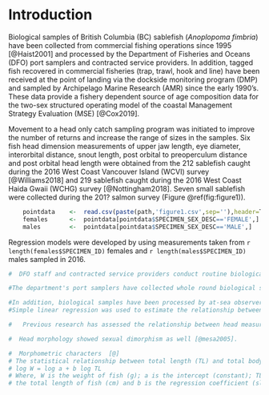 # Introduction

  Biological samples of British Columbia (BC) sablefish (*Anoplopoma fimbria*) have been collected from commercial fishing operations since 1995 [@Haist2001] and processed by the Department of Fisheries and Oceans (DFO) port samplers and contracted service providers. In addition, tagged fish recovered in commercial fisheries (trap, trawl, hook and line) have been received at the point of landing via the dockside monitoring program (DMP) and sampled by Archipelago Marine Research (AMR) since the early 1990's.   These data provide a fishery dependent source of age composition data for the two-sex structured operating model of the coastal Management Strategy Evaluation (MSE) [@Cox2019].

Movement to a head only catch sampling program was initiated to improve the number of returns and increase the range of sizes in the samples.  Six fish head dimension measurements of upper jaw length, eye diameter, interorbital distance, snout length, post orbital to preoperculum distance and post orbital head length were obtained from the 212 sablefish caught during the 2016 West Coast Vancouver Island (WCVI) survey [@Williams2018] and 219 sablefish caught during the 2016 West Coast Haida Gwaii (WCHG) survey [@Nottingham2018].  Seven small sablefish were collected during the 201? salmon survey  (Figure \@ref(fig:figure1)).  

```r

    pointdata    <-  read.csv(paste(path,'figure1.csv',sep=''),header=T)  # read from csv
    females      <-  pointdata[pointdata$SPECIMEN_SEX_DESC=='FEMALE',]
    males        <-  pointdata[pointdata$SPECIMEN_SEX_DESC=='MALE',]

```

Regression models were developed by using measurements taken from `r length(females$SPECIMEN_ID)` females and `r length(males$SPECIMEN_ID)` males sampled in 2016.  

```r

#  DFO staff and contracted service providers conduct routine biological sampling of sablefish in support of the two-sex structured operating model of the coastal Management Strategy Evaluation (MSE) # #[@Cox2019].  

#The department's port samplers have collected whole round biological samples at the time of landing as part of the voluntary commercial trap catch sampling program since 1995 [Haist2001].  The at-sea #observer program (ASOP) also collected biological data from the partial at-sea observer coverage (10% of sea days) on commercial trips from 2001 through to 2005 [@IFMP2001], [@IFMP2004]. 

#In addition, biological samples have been processed by at-sea observers from the offshore seamount fishery that began as an experimental fishery in the 80's [@Murie1996] and moved to a limited-entry #fishery in 2001 [@IFMP2001]. Vessels without an observer have been required to retain a sample of 50/60 frozen sablefish for the department. The service provider Archipelago Marine Research (AMR) has #been responsible for the sablefish tag recovery program since the early 1990's, including the collection and biological sampling of tagged fish.
#Simple linear regression was used to estimate the relationship between each head dimension and fork length.  Head dimension measurements were also ranked on a scale of one to five in terms of ease of use and repeatability.  Interorbial head length (IO) proved to be a good predictor of fork length for sablefish and ranked high in terms of task completion time, understanding and performance ease for repeated caliper placement.

#   Previous research has assessed the relationship between head measurements [@Serafy1996; @Park2019TotalLE], head and mandible lengths [@Isermann2005] or relative eye size [@Richardson2015] to estimate length in other fish.

#  Head morphology showed sexual dimorphism as well [@mesa2005].

#  Morphometric characters  [@]
# The statistical relationship between total length (TL) and total body weight (W) of the fish was derived using the formula:
# log W = log a + b log TL  
# Where, W is the weight of fish (g); a is the intercept (constant); TL is
# the total length of fish (cm) and b is the regression coefficient (slope).


 
```